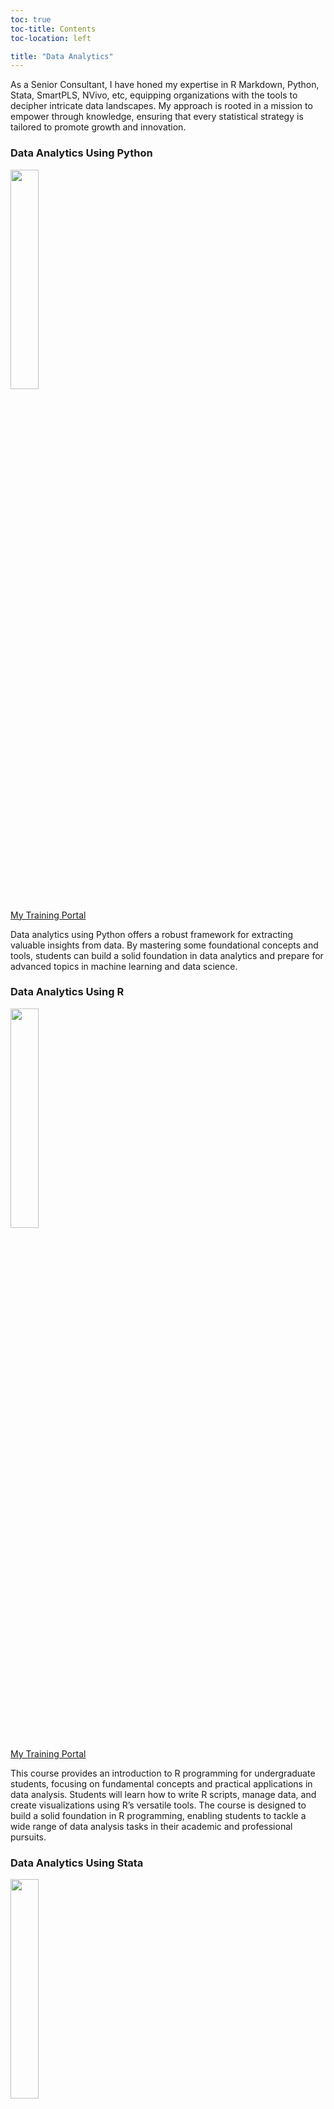 ```yaml
---
toc: true
toc-title: Contents
toc-location: left

title: "Data Analytics"
---
```


As a Senior Consultant, I have honed my expertise in R Markdown, Python, Stata, SmartPLS, NVivo, etc, equipping organizations with the tools to decipher intricate data landscapes. My approach is rooted in a mission to empower through knowledge, ensuring that every statistical strategy is tailored to promote growth and innovation.


### Data Analytics Using Python

<img src="python_logo.png" style="height: 30%; width: 30%; object-fit: contain" onclick="window.open('https://learning.softdataconsult.com/', 'blank');"/>

<a href="https://learning.softdataconsult.com/" target="_blank">My Training Portal</a> 

Data analytics using Python offers a robust framework for extracting valuable insights from data. By mastering some foundational concepts and tools, students can build a solid foundation in data analytics and prepare for advanced topics in machine learning and data science.

### Data Analytics Using R

<img src="R_logo.png" style="height: 30%; width: 30%; object-fit: contain" onclick="window.open('https://learning.softdataconsult.com/', 'blank');"/>

<a href="https://learning.softdataconsult.com/" target="_blank">My Training Portal</a> 


This course provides an introduction to R programming for undergraduate students, focusing on fundamental concepts and practical applications in data analysis. Students will learn how to write R scripts, manage data, and create visualizations using R's versatile tools. The course is designed to build a solid foundation in R programming, enabling students to tackle a wide range of data analysis tasks in their academic and professional pursuits.

### Data Analytics Using Stata

<img src="stata_logo.png" style="height: 30%; width: 30%; object-fit: contain" onclick="window.open('https://learning.softdataconsult.com/', 'blank');"/>

<a href="https://learning.softdataconsult.com/" target="_blank">My Training Portal</a> 


Econometrics analysis using Stata equips students with the tools and techniques necessary to perform sophisticated data analysis in economics. By mastering Stata, students can effectively analyze economic data, test hypotheses, and contribute to informed policy-making

### SPSS for Data Analytics

<img src="spss.png" style="height: 30%; width: 30%; object-fit: contain" onclick="window.open('https://learning.softdataconsult.com/', 'blank');"/>

<a href="https://learning.softdataconsult.com/" target="_blank">My Training Portal</a> 


Welcome to our comprehensive SPSS training course, designed to transform beginners into proficient data analysts in just eight weeks! As we delve into the world of statistical analysis using SPSS, you'll unlock the power of data-driven decision-making, mastering techniques from basic descriptive statistics to advanced inferential analysis. Whether you're looking to enhance your research capabilities, boost your career prospects, or simply gain a deeper understanding of data, this course offers a practical, hands-on approach that will equip you with the skills to tackle real-world data challenges confidently. Get ready to embark on an exciting journey into the realm of statistics and discover how to turn raw data into meaningful insights with SPSS!



```{=html}
<div  style="margin: 30px; text-align: center;">
<a class="btn btn-primary" href="https://learning.softdataconsult.com" role="button" target="_blank" style="padding: 15px 30px;">View the SoftData Consult Learning Portal</a>
</div>
```